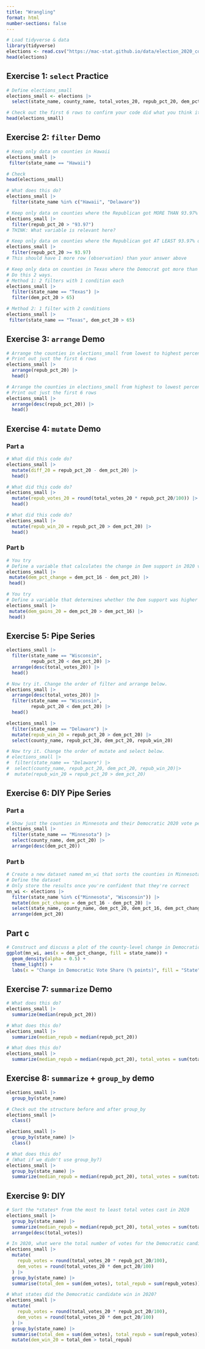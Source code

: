 ```yaml
---
title: "Wrangling"
format: html
number-sections: false
---
```


```r
# Load tidyverse & data
library(tidyverse)
elections <- read.csv("https://mac-stat.github.io/data/election_2020_county.csv")
head(elections)
```

## Exercise 1: `select` Practice

```r
# Define elections_small
elections_small <- elections |>
  select(state_name, county_name, total_votes_20, repub_pct_20, dem_pct_20, total_votes_16, dem_pct_16)

# Check out the first 6 rows to confirm your code did what you think it did!
head(elections_small)
```

## Exercise 2: `filter` Demo

```r
# Keep only data on counties in Hawaii
elections_small |>
 filter(state_name == "Hawaii")

# Check
head(elections_small)
```

```r
# What does this do?
elections_small |>
  filter(state_name %in% c("Hawaii", "Delaware"))
```

```r
# Keep only data on counties where the Republican got MORE THAN 93.97% of the vote in 2020
elections_small |>
  filter(repub_pct_20 > "93.97")
# THINK: What variable is relevant here?
```

```r
# Keep only data on counties where the Republican got AT LEAST 93.97% of the vote in 2020
elections_small |>
  filter(repub_pct_20 >= 93.97)
# This should have 1 more row (observation) than your answer above
```

```r
# Keep only data on counties in Texas where the Democrat got more than 65% of the vote in 2020
# Do this 2 ways.
# Method 1: 2 filters with 1 condition each
elections_small |>
  filter(state_name == "Texas") |>
  filter(dem_pct_20 > 65)

# Method 2: 1 filter with 2 conditions
elections_small |>
 filter(state_name == "Texas", dem_pct_20 > 65)
```

## Exercise 3: `arrange` Demo

```r
# Arrange the counties in elections_small from lowest to highest percentage of 2020 Republican support
# Print out just the first 6 rows
elections_small |>
  arrange(repub_pct_20) |>
  head()
```

```r
# Arrange the counties in elections_small from highest to lowest percentage of 2020 Republican support
# Print out just the first 6 rows
elections_small |>
  arrange(desc(repub_pct_20)) |>
  head()
```

## Exercise 4: `mutate` Demo

### Part a

```r
# What did this code do?
elections_small |>
  mutate(diff_20 = repub_pct_20 - dem_pct_20) |>
  head()
```

```r
# What did this code do?
elections_small |>
  mutate(repub_votes_20 = round(total_votes_20 * repub_pct_20/100)) |>
  head()
```

```r
# What did this code do?
elections_small |>
  mutate(repub_win_20 = repub_pct_20 > dem_pct_20) |>
  head()
```

### Part b

```r
# You try
# Define a variable that calculates the change in Dem support in 2020 vs 2016
elections_small |>
 mutate(dem_pct_change = dem_pct_16 - dem_pct_20) |>
 head()
```

```r
# You try
# Define a variable that determines whether the Dem support was higher in 2020 than in 2016 (TRUE/FALSE)
elections_small |>
 mutate(dem_gains_20 = dem_pct_20 > dem_pct_16) |>
 head()
```

## Exercise 5: Pipe Series

```r
elections_small |>
  filter(state_name == "Wisconsin",
         repub_pct_20 < dem_pct_20) |>
  arrange(desc(total_votes_20)) |>
  head()
```

```r
# Now try it. Change the order of filter and arrange below.
elections_small |>
  arrange(desc(total_votes_20)) |>
  filter(state_name == "Wisconsin",
         repub_pct_20 < dem_pct_20) |>
  head()
```

```r
elections_small |>
  filter(state_name == "Delaware") |>
  mutate(repub_win_20 = repub_pct_20 > dem_pct_20) |>
  select(county_name, repub_pct_20, dem_pct_20, repub_win_20)
```

```r
# Now try it. Change the order of mutate and select below.
# elections_small |>
#  filter(state_name == "Delaware") |>
#  select(county_name, repub_pct_20, dem_pct_20, repub_win_20)|>
#  mutate(repub_win_20 = repub_pct_20 > dem_pct_20) 
```

## Exercise 6: DIY Pipe Series

### Part a
```r
# Show just the counties in Minnesota and their Democratic 2020 vote percentage, from highest to lowest.
elections_small |>
  filter(state_name == "Minnesota") |>
  select(county_name, dem_pct_20) |>
  arrange(desc(dem_pct_20))
```

### Part b

```r
# Create a new dataset named mn_wi that sorts the counties in Minnesota and Wisconsin from lowest to highest in terms of the change in Democratic vote percentage in 2020 vs 2016. This dataset should include the following variables (and only these variables): state_name, county_name, dem_pct_20, dem_pct_16, and a variable measuring the change in Democratic vote percentage in 2020 vs 2016.
# Define the dataset
# Only store the results once you're confident that they're correct
mn_wi <- elections |>
  filter(state_name %in% c("Minnesota", "Wisconsin")) |>
  mutate(dem_pct_change = dem_pct_16 - dem_pct_20) |>
  select(state_name, county_name, dem_pct_20, dem_pct_16, dem_pct_change) |>
  arrange(dem_pct_20)
```

## Part c

```r
# Construct and discuss a plot of the county-level change in Democratic vote percent in 2020 vs 2016, and how this differs between Minnesota and Wisconsin.
ggplot(mn_wi, aes(x = dem_pct_change, fill = state_name)) +
  geom_density(alpha = 0.5) +
  theme_light() +
  labs(x = "Change in Democratic Vote Share (% points)", fill = "State", title = "MN and WI Democratic Presidential Votes by County in 2016 & 2020")
```

## Exercise 7: `summarize` Demo

```r
# What does this do?
elections_small |>
  summarize(median(repub_pct_20))
```

```r
# What does this do?
elections_small |>
  summarize(median_repub = median(repub_pct_20))
```

```r
# What does this do?
elections_small |>
  summarize(median_repub = median(repub_pct_20), total_votes = sum(total_votes_20))
```

## Exercise 8: `summarize` + `group_by` demo

```r
elections_small |>
  group_by(state_name)
```

```r
# Check out the structure before and after group_by
elections_small |>
  class()

elections_small |>
  group_by(state_name) |>
  class()
```

```r
# What does this do?
# (What if we didn't use group_by?)
elections_small |>
  group_by(state_name) |>
  summarize(median_repub = median(repub_pct_20), total_votes = sum(total_votes_20))
```

## Exercise 9: DIY

```r
# Sort the *states* from the most to least total votes cast in 2020
elections_small |>
  group_by(state_name) |>
  summarize(median_repub = median(repub_pct_20), total_votes = sum(total_votes_20)) |>
  arrange(desc(total_votes))
```

```r
# In 2020, what were the total number of votes for the Democratic candidate and the total number of votes for the Republican candidate in each *state*?
elections_small |>
  mutate(
    repub_votes = round(total_votes_20 * repub_pct_20/100),
    dem_votes = round(total_votes_20 * dem_pct_20/100)
  ) |>
  group_by(state_name) |>
  summarise(total_dem = sum(dem_votes), total_repub = sum(repub_votes))
```

```r
# What states did the Democratic candidate win in 2020?
elections_small |>
  mutate(
    repub_votes = round(total_votes_20 * repub_pct_20/100),
    dem_votes = round(total_votes_20 * dem_pct_20/100)
  ) |>
  group_by(state_name) |>
  summarise(total_dem = sum(dem_votes), total_repub = sum(repub_votes)) |>
  mutate(dem_win_20 = total_dem > total_repub)
```

